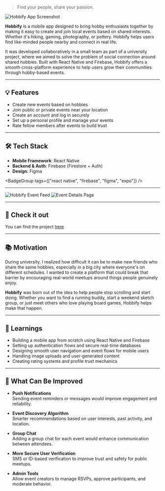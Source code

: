 > Find your people, share your passion.

<img
  src="/hobbify1.png"
  alt="Hobbify App Screenshot"
  className="rounded-xl my-6"
/>

**Hobbify** is a mobile app designed to bring hobby enthusiasts together by making it easy to create and join local events based on shared interests. Whether it's hiking, gaming, photography, or pottery. Hobbify helps users find like-minded people nearby and connect in real life.

It was developed collaboratively in a small team as part of a university project, where we aimed to solve the problem of social connection around shared hobbies. Built with React Native and Firebase, Hobbify offers a smooth cross-platform experience to help users grow their communities through hobby-based events.

---

## 💡 Features

- Create new events based on hobbies
- Join public or private events near your location
- Create an account and log in securely
- Set up a personal profile and manage your events
- Rate fellow members after events to build trust

---

## 🛠 Tech Stack

- **Mobile Framework**: React Native
- **Backend & Auth**: Firebase (Firestore + Auth)
- **Design**: Figma

<BadgeGroup tags={["react native", "firebase", "figma", "expo"]} />

---

<div>
  <img src="/hobbify2.png" alt="Hobbify Event Feed" className="rounded-xl" />
  <img src="/hobbify3.png" alt="Event Details Page" className="rounded-xl" />
</div>

---

## 🔗 Check it out

You can find the project [here](https://github.com/NE1NN/hobbify)

---

## 📚 Motivation

During university, I realized how difficult it can be to make new friends who share the same hobbies, especially in a big city where everyone's on different schedules. I wanted to create a platform that could break that barrier by encouraging real-world meetups around things people genuinely enjoy.

**Hobbify** was born out of the idea to help people stop scrolling and start doing. Whether you want to find a running buddy, start a weekend sketch group, or just meet others who love playing board games, Hobbify helps make that happen.

---

## 🧠 Learnings

- Building a mobile app from scratch using React Native and Firebase
- Setting up authentication flows and secure real-time databases
- Designing smooth user navigation and event flows for mobile users
- Handling image uploads and user-generated content
- Creating rating systems and profile trust mechanics

---

## 🚀 What Can Be Improved

- **Push Notifications**  
  Sending event reminders or messages would improve engagement and reliability.

- **Event Discovery Algorithm**  
  Smarter recommendations based on user interests, past activity, and location.

- **Group Chat**  
  Adding a group chat for each event would enhance communication between attendees.

- **More Secure User Verification**  
  SMS or ID-based verification to improve trust and safety for public meetups.

- **Admin Tools**  
  Allow event creators to manage RSVPs, approve participants, and moderate behavior.
